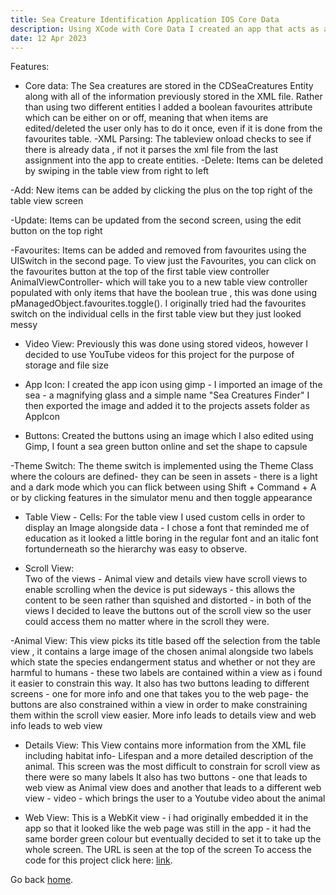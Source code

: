 ```yaml
---
title: Sea Creature Identification Application IOS Core Data
description: Using XCode with Core Data I created an app that acts as a lookup tool for Sea creatures. There are preloaded sea creatures and the user can then add update or delete the sea creatures as they wish
date: 12 Apr 2023
---
```







Features:

- Core data:
The Sea creatures are stored in the CDSeaCreatures Entity along with all of the information previously stored in the  XML file. Rather than using two different entities I added a boolean favourites attribute which can be either on or off, meaning that when items are edited/deleted the user only has to do it once, even if it is done from the favourites table.
-XML Parsing:
The tableview onload checks to see if there is already data , if not it parses the xml file from the last assignment into the app to create entities.
-Delete:
Items can be deleted by swiping in the table view from right to left

-Add:
New items can be added by clicking the plus on the top right of the table view screen

-Update:
Items can be updated from the second screen, using the edit button on the top right

-Favourites:
Items can be added and removed from favourites using the UISwitch in the second page. To view just the Favourites, you can click on the favourites button at the top of the first table view controller AnimalViewController- which will take you to a new table view controller populated with only items that have the boolean true , this was done using pManagedObject.favourites.toggle(). I originally tried had the favourites switch on the individual cells in the first table view but they just looked messy

- Video View: 
Previously this was done using stored videos, however I decided to use YouTube videos for this project for the purpose of storage and file size

- App Icon:
I created the app icon using gimp - I imported an image of the sea - a magnifying glass and a simple name  "Sea Creatures Finder" I then exported the image and added it to  the projects assets folder as AppIcon 

- Buttons:
Created the buttons using an image which I also edited using Gimp, I fount a sea green button online and set the shape to capsule

-Theme Switch:
The theme switch is implemented using the Theme Class where the colours are defined- they can be seen in assets - there is a light and a dark mode which you can flick between using Shift + Command + A or by clicking features in the simulator menu and then toggle appearance 

- Table View - Cells:
For the table view I used custom cells in order to display an Image alongside data - I chose a font that reminded me of education as it looked a little boring in the regular font and an italic font fortunderneath so the hierarchy was easy to observe. 

- Scroll View:   
Two of the views - Animal view and details view have scroll views to enable scrolling when the device is put sideways - this allows the content to be seen rather than squished and distorted - in both of the views I decided to leave the buttons out of the scroll view so the user could access them no matter where in the scroll they were.

-Animal View:
This view picks its title based off the selection from the table view , it contains a large image of the chosen animal alongside two labels which state the species  endangerment status and whether or not they are harmful to humans - these two labels are contained within a view as i found it easier to constrain this way. It also has two buttons leading to different screens - one for more info and one that takes you to the web page- the buttons are also constrained within a view in order to make constraining them within the scroll view easier. More info leads to details view and web info leads to web view

- Details View:
This View contains more information from the XML file including habitat info- Lifespan and a more detailed description of the animal. This screen was the most difficult to constrain for scroll view as there were so many labels It also has two buttons - one that leads to web view as Animal view does and another that leads to a different web view - video - which brings the user to a Youtube video about the animal 

- Web View: 
This is a WebKit view - i had originally embedded it in the app so that it looked like the web page was still in the app - it had the same border green colour but eventually decided to set it to take up the whole screen. The URL is seen at the top of the screen 
To access the code for this project click here: [link](https://github.com/Melxnie98/SeaCreaturesCoreData).

Go back [home](/).
